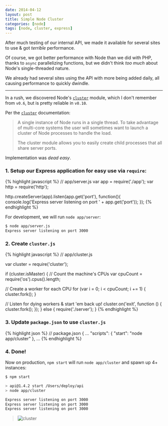 ```yaml
---
date: 2014-04-12
layout: post
title: Simple Node Cluster
categories: [node]
tags: [node, cluster, express]
---
```


After much testing of our internal API, we made it available for several sites to use & got _terrible_ performance.

Of course, we got better performance with Node than we did with PHP, thanks to `async` parallelizing functions, but we didn't think _too much_ about Node's
single-threaded nature.

We already had several sites using the API with more being added daily, all causing performance to quickly dwindle.

---

In a rush, we discovered Node's [`cluster`][cluster] module, which I don't remember from `v0.6`, but is pretty reliable in `v0.10`.

Per the [`cluster`][cluster] documentation:

> A single instance of Node runs in a single thread. To take advantage of
> multi-core systems the user will sometimes want to launch a cluster of
> Node processes to handle the load.
>
> The cluster module allows you to easily create child processes that all
> share server ports.

Implementation was _dead easy_.

### 1. Setup our Express application for easy use via `require`:

{% highlight javascript %}
// app/server.js
var app = require('./app');
var http = require('http');

http.createServer(app).listen(app.get('port'), function(){
console.log('Express server listening on port ' + app.get('port'));
});
{% endhighlight %}

For development, we will run `node app/server`:

```bash
$ node app/server.js
Express server listening on port 3000
```

### 2. Create `cluster.js`

{% highlight javascript %}
// app/cluster.js

var cluster = require('cluster');

if (cluster.isMaster) {
// Count the machine's CPUs
var cpuCount = require('os').cpus().length;

// Create a worker for each CPU
for (var i = 0; i < cpuCount; i += 1) {
cluster.fork();
}

// Listen for dying workers & start 'em back up!
cluster.on('exit', function () {
cluster.fork();
});
} else {
require('./server');
}
{% endhighlight %}

### 3. Update `package.json` to use `cluster.js`

{% highlight json %}
// package.json
{
...
"scripts": {
"start": "node app/cluster"
},
...
{% endhighlight %}

### 4. Done!

Now on production, `npm start` will run `node app/cluster` and spawn up 4+ instances:

```bash
$ npm start

> api@1.4.2 start /Users/deploy/api
> node app/cluster

Express server listening on port 3000
Express server listening on port 3000
Express server listening on port 3000
```

> ![cluster](/images/node/cluster.png)

[cluster]: http://nodejs.org/api/cluster.html
